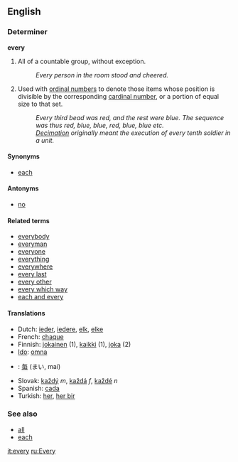 ==English==

===Determiner===
'''every'''

# All of a countable group, without exception.
#: ''Every person in the room stood and cheered.''
# Used with [[ordinal number]]s to denote those items whose position is divisible by the corresponding [[cardinal number]], or a portion of equal size to that set.
#: ''Every third bead was red, and the rest were blue.  The sequence was thus red, blue, blue, red, blue, blue etc.''
#: ''[[Decimation]] originally meant the execution of every tenth soldier in a unit.''

====Synonyms====
*[[each]]

====Antonyms====
*[[no]]

==== Related terms ====
*[[everybody]]
*[[everyman]]
*[[everyone]]
*[[everything]]
*[[everywhere]]
*[[every last]]
*[[every other]]
*[[every which way]]
*[[each and every]]

==== Translations ====
*Dutch: [[ieder]], [[iedere]], [[elk]], [[elke]]
*French: [[chaque]]
*Finnish: [[jokainen]] (1), [[kaikki]] (1), [[joka]] (2)
*[[Ido]]: [[omna]]
*{{ja}}: [[毎]] (まい, mai)
*Slovak: [[každý]] ''m'', [[každá]] ''f'', [[každé]] ''n''
*Spanish: [[cada]]
*Turkish: [[her]], [[her bir]]

===See also===
*[[all]]
*[[each]]

[[it:every]]
[[ru:Every]]